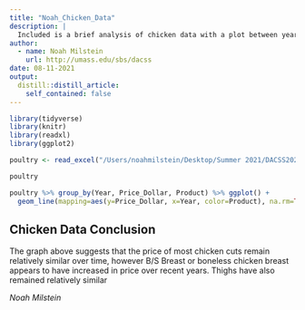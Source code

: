 ```yaml
---
title: "Noah_Chicken_Data"
description: |
  Included is a brief analysis of chicken data with a plot between year and the average price of each cut of chicken.
author:
  - name: Noah Milstein
    url: http://umass.edu/sbs/dacss
date: 08-11-2021
output:
  distill::distill_article:
    self_contained: false
---
```



```r
library(tidyverse)
library(knitr)
library(readxl)
library(ggplot2)
```

```r
poultry <- read_excel("/Users/noahmilstein/Desktop/Summer 2021/DACSS2021/work 8:11/poultry_tidy.xlsx")
```

```r
poultry 
```

```r
poultry %>% group_by(Year, Price_Dollar, Product) %>% ggplot() +
  geom_line(mapping=aes(y=Price_Dollar, x=Year, color=Product), na.rm=TRUE)
```

## Chicken Data Conclusion

The graph above suggests that the price of most chicken cuts remain relatively similar over time, however B/S Breast or boneless chicken breast appears to have increased in price over recent years. Thighs have also remained relatively similar

*Noah Milstein*






